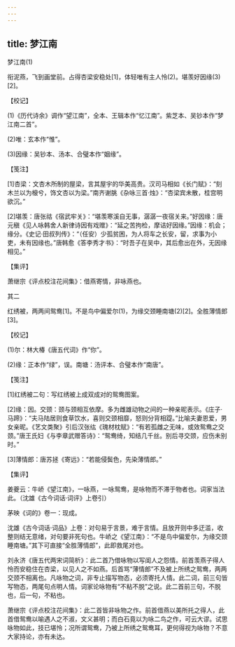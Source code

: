 ```yaml
---
---
---
```

title: 梦江南
---



梦江南(1)


衔泥燕，飞到画堂前。占得杏梁安稳处[1]，体轻唯有主人怜(2)。堪羡好因缘(3)[2]。





【校记】


(1)《历代诗余》调作“望江南”，全本、王辑本作“忆江南”。紫芝本、吴钞本作“梦江南二首”。

(2)唯：玄本作“惟”。

(3)因缘：吴钞本、汤本、合璧本作“姻缘”。





【笺注】


[1]杏梁：文杏木所制的屋梁，言其屋宇的华美高贵。汉司马相如《长门赋》：“刻木兰以为榱兮，饰文杏以为梁。”南齐谢朓《杂咏三首·烛》：“杏梁宾未散，桂宫明欲沉。”

[2]堪羡：唐张祜《宿武牢关》：“堪羡寒溪自无事，潺潺一夜宿关来。”好因缘：唐元稹《见人咏韩舍人新律诗因有戏赠》：“延之苦拘检，摩诘好因缘。”因缘：机会；缘分。《史记·田叔列传》：“（任安）少孤贫困，为人将车之长安，留，求事为小吏，未有因缘也。”唐韩愈《答李秀才书》：“时吾子在吴中，其后愈出在外，无因缘相见。”





【集评】


萧继宗《评点校注花间集》：借燕寄情，非咏燕也。





其二


红绣被，两两间鸳鸯[1]。不是鸟中偏爱尔(1)，为缘交颈睡南塘(2)[2]。全胜薄情郎[3]。





【校记】


(1)尔：林大椿《唐五代词》作“你”。

(2)缘：正本作“绿”，误。南塘：汤评本、合璧本作“南唐”。





【笺注】


[1]红绣被二句：写红绣被上成双成对的鸳鸯图案。

[2]缘：因。交颈：颈与颈相互依摩。多为雌雄动物之间的一种亲昵表示。《庄子·马蹄》：“夫马陆居则食草饮水，喜则交颈相靡，怒则分背相踶。”比喻夫妻恩爱，男女亲昵。《艺文类聚》引后汉张纮《瑰材枕赋》：“有若孤雌之无味，或效鸳鸯之交颈。”唐王氏妇《与李章武赠答诗》：“鸳鸯绮，知结几千丝。别后寻交颈，应伤未别时。”

[3]薄情郎：唐苏拯《寄远》：“若能侵鬓色，先染薄情郎。”





【集评】


姜夔云：牛峤《望江南》，一咏燕，一咏鸳鸯，是咏物而不滞于物者也。词家当法此。（沈雄《古今词话·词评》上卷引）

茅映《词的》卷一：现成。

沈雄《古今词话·词品》上卷：对句易于言景，难于言情。且放开则中多迂滥，收整则结无意绪，对句要非死句也。牛峤之《望江南》：“不是鸟中偏爱尔，为缘交颈睡南塘。”其下可直接“全胜薄情郎”，此即救尾对也。

刘永济《唐五代两宋词简析》：此二首乃借咏物以写闺人之怨情。前首羡燕子得人怜而安稳住在杏梁，以见人之不如燕。后首骂“薄情郎”不及被上所绣之鸳鸯，两两交颈不相离也。凡咏物之词，非专止描写物态，必须寄托人情。此二词，前三句皆写物态，两尾句点明人情。词家论咏物有“不粘不脱”之说。此二首前三句，不脱也，后一句，不粘也。

萧继宗《评点校注花间集》：此二首皆非咏物之作。前首借燕以美所托之得人，此首借鸳鸯以喻遇人之不淑，文义甚明；而白石竟以为咏二鸟之作，可云大谬。试思咏物如此，技已堪怜；况所谓鸳鸯，乃被上所绣之鸳鸯耳，更何得视为咏物？不意大家持论，亦有未达。